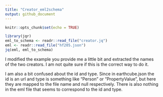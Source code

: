 ```yaml
---
title: "Creator_eml2schema"
output: github_document
---
```


```r
knitr::opts_chunk$set(echo = TRUE)
```

```r
library(jqr)
eml_to_schema <- readr::read_file("creator.jq")
eml <- readr::read_file("hf205.json")
jq(eml, eml_to_schema)
```

I modified the example you provide me a little bit and extracted the names of the two creators. I am not quite sure if this is the correct way to do it.

I am also a bit confused about the id and type. Since in earthcube.json the id is an url and type is something like "Person" or "PropertyValue", but here they are mapped to the file name and null respectively. There is also nothing in the eml file that seems to correspond to the id and type. 
